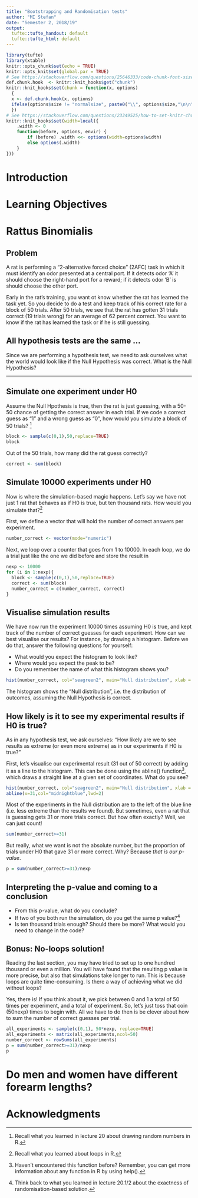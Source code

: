 ```yaml
---
title: "Bootstrapping and Randomisation tests"
author: "MI Stefan"
date: "Semester 2, 2018/19"
output: 
  tufte::tufte_handout: default
  tufte::tufte_html: default
---
```



```r
library(tufte)
library(xtable)
knitr::opts_chunk$set(echo = TRUE)
knitr::opts_knit$set(global.par = TRUE)
# See https://stackoverflow.com/questions/25646333/code-chunk-font-size-in-rmarkdown-with-knitr-and-latex
def.chunk.hook  <- knitr::knit_hooks$get("chunk")
knitr::knit_hooks$set(chunk = function(x, options) 
  {
  x <- def.chunk.hook(x, options)
  ifelse(options$size != "normalsize", paste0("\\", options$size,"\n\n", x, "\n\n\\normalsize"), x)
  })
# See https://stackoverflow.com/questions/23349525/how-to-set-knitr-chunk-output-width-on-a-per-chunk-basis
knitr::knit_hooks$set(width=local({
    .width <- 0
    function(before, options, envir) {
        if (before) .width <<- options(width=options$width)
        else options(.width)
    }
}))
```

# Introduction

# Learning Objectives

# Rattus Binomialis

## Problem

A rat is performing a "2-alternative forced choice" (2AFC) task in which it must identify an odor presented at a central port. If it detects odor 'A' it should choose the right-hand port for a reward; if it detects odor 'B' is should choose the other port.

Early in the rat's training, you want ot know whether the rat has learned the task yet. So you decide to do a test and keep track of his correct rate for a block of 50 trials. After 50 trials, we see that the rat has gotten 31 trials correct (19 trials wrong) for an average of 62 percent correct. You want to know if the rat has learned the task or if he is still guessing.

## All hypothesis tests are the same ...

Since we are performing a hypothesis test, we need to ask ourselves what the world would look like if the Null Hypothesis was correct. What is the Null Hypothesis? 

___________________________________________________________________

## Simulate one experiment under H0

Assume the Null Hpothesis is true, then the rat is just guessing, with a 50-50 chance of getting the correct answer in each trial. If we code a correct guess as "1" and a wrong guess as "0", how would you simulate a block of 50 trials? ^[Recall what you learned in lecture 20 about drawing random numbers in R.]

\newpage

```r
block <- sample(c(0,1),50,replace=TRUE)
block
```

Out of the 50 trials, how many did the rat guess correctly? 

```r
correct <- sum(block)
```

## Simulate 10000 experiments under H0

Now is where the simulation-based magic happens. Let's say we have not just 1 rat that behaves as if H0 is true, but ten thousand rats. How would you simulate that?^[Recall what you learned about loops in R.]

\newpage

First, we define a vector that will hold the number of correct answers per experiment.

```r
number_correct <- vector(mode="numeric")
```

Next, we loop over a counter that goes from 1 to 10000. In each loop, we do a trial just like the one we did before and store the result in \verb-number_correct-

```r
nexp <- 10000
for (i in 1:nexp){
  block <- sample(c(0,1),50,replace=TRUE)
  correct <- sum(block)
  number_correct = c(number_correct, correct)
}
```

## Visualise simulation results

We have now run the experiment 10000 times assuming H0 is true, and kept track of the number of correct guesses for each experiment. How can we best visualise our results? For instance, by drawing a histogram. Before we do that, answer the following questions for yourself:

- What would you expect the histogram to look like? 
- Where would you expect the peak to be?
- Do you remember the name of what this histogram shows you?

\newpage

```r
hist(number_correct, col="seagreen2", main="Null distribution", xlab = "number of correct guesses", ylab = "number of experiments")
```

The histogram shows the "Null distribution", i.e. the distribution of outcomes, assuming the Null Hypothesis is correct. 

## How likely is it to see my experimental results if H0 is true? 

As in any hypothesis test, we ask ourselves: "How likely are we to see results as extreme (or even more extreme) as in our experiments if H0 is true?"


First, let's visualise our experimental result (31 out of 50 correct) by adding it as a line to the histogram. This can be done using the abline() function^[Haven't encountered this function before? Remember, you can get more information about any function in R by using help().], which draws a straight line at a given set of coordinates. What do you see? 


```r
hist(number_correct, col="seagreen2", main="Null distribution", xlab = "number of correct guesses", ylab = "number of experiments")
abline(v=31,col="midnightblue",lwd=2)
```

Most of the experiments in the Null distribution are to the left of the blue line (i.e. less extreme than the results we found). But sometimes, even a rat that is guessing gets 31 or more trials correct. But how often exactly? Well, we can just count! 

```r
sum(number_correct>=31)
```

But really, what we want is not the absolute number, but the proportion of trials under H0 that gave 31 or more correct. Why? Because *that is our p-value*.

```r
p = sum(number_correct>=31)/nexp

```

## Interpreting the p-value and coming to a conclusion

- From this p-value, what do you conclude?
- If two of you both run the simulation, do you get the same p value?^[Think back to what you learned in lecture 20.1/2 about the exactness of randomisation-based solution.]
- Is ten thousand trials enough? Should there be more? What would you need to change in the code?

## Bonus: No-loops solution!
 
Reading the last section, you may have tried to set \verb=nexp= up to one hundred thousand or even a million. You will have found that the resulting p value is more precise, but also that simulations take longer to run. This is because loops are quite time-consuming. Is there a way of achieving what we did without loops? 

\newpage

Yes, there is! If you think about it, we pick between 0 and 1 a total of 50 times per experiment, and a total of \verb=nexp= experiment. So, let's just toss that coin \(50\times nexp\) times to begin with. All we have to do then is be clever about how to sum the number of correct guesses per trial.

```r
all_experiments <- sample(c(0,1), 50*nexp, replace=TRUE)
all_experiments <- matrix(all_experiments,ncol=50)
number_correct <- rowSums(all_experiments)
p = sum(number_correct>=31)/nexp
p
```






# Do men and women have different forearm lengths?






# Acknowledgments



